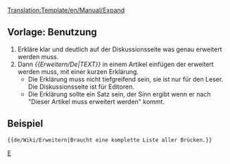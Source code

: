 <noinclude>[[Translation:Template/en/Manual/Expand]]</noinclude><noinclude></noinclude>{{de/Wiki/Infofenster| type  = notice
| image = en/Manual/Paper-plus.png
| text  = Dieser Artikel muss '''erweitert''' werden.<br/>{{{1|}}}
<div style="font-size: 80%">
*Weitere Vorschläge und Anmerkungen hier: [[Talk:{{PAGENAME}}|Diskussion]].
*Benutze das [[de/Wiki/Styleguide|Styleguide]] um richtig zu editieren.
*Vergiss nicht diese Vorlage zu entfernen wenn der Artikel erweitert wurde.
</div>
}}<includeonly>{{{2|[[Category:en/Manual/Base Set/Industries/Articles to be expanded]]}}}</includeonly><noinclude>

==Vorlage: Benutzung==
#Erkläre klar und deutlich auf der Diskussionsseite was genau erweitert werden muss.
#Dann ''<nowiki>{{</nowiki>Erweitern/De|TEXT<nowiki>}}</nowiki>'' in einem Artikel einfügen der erweitert werden muss, mit einer kurzen Erklärung.  
#*Die Erklärung muss nicht tiefgreifend sein, sie ist nur für den Leser. Die Diskussionsseite ist für Editoren. 
#*Die Erklärung sollte ein Satz sein, der Sinn ergibt wenn er nach "Dieser Artikel muss erweitert werden" kommt.

==Beispiel==
<pre>{{de/Wiki/Erweitern|Braucht eine komplette Liste aller Brücken.}}</pre>
{{de/Wiki/Erweitern|Braucht eine komplette Liste aller Brücken.|2=}}


[[Category:de/Manual/Base Set/Message-Boxen|E]]</noinclude>